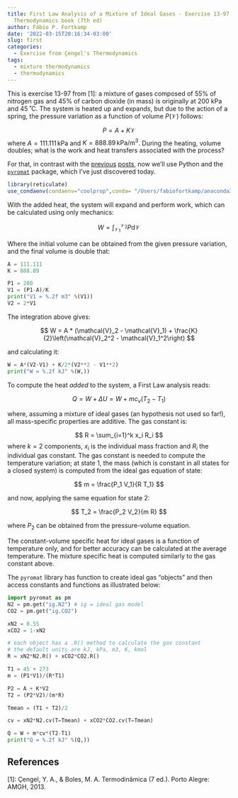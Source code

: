 ```yaml
---
title: First Law Analysis of a Mixture of Ideal Gases - Exercise 13-97 from Çengel's
  Thermodynamics book (7th ed)
author: Fábio P. Fortkamp
date: '2022-03-15T20:16:34-03:00'
slug: first
categories:
  - Exercise from Çengel's Thermodynamics
tags:
  - mixture thermodynamics
  - thermodynamics
---
```


This is exercise 13-97 from [1]: a mixture of gases composed of 55% of nitrogen gas and 45% of carbon dioxide (in mass) is originally at 200 kPa and 45 ˚C. The system is heated up and expands, but due to the action of a spring, the pressure variation as a function of volume $P(\mathcal{V})$ follows:

$$
P = A + K \mathcal{V}
$$
where $A = 111.111\,\mathrm{kPa}$ and $K = 888.89\,\mathrm{kPa/m^3}$. During the heating, volume doubles; what is the work and heat transfers associated with the process?

For that, in contrast with the [previous](https://fpfortkamp.com/post/mixture/) [posts](https://fpfortkamp.com/post/isothermic/), now we'll use Python and the [`pyromat`](http://pyromat.org) package, which I've just discovered today. 

```r
library(reticulate)
use_condaenv(condaenv="coolprop",conda= "/Users/fabiofortkamp/anaconda3/condabin/conda")
```

With the added heat, the system will expand and perform work, which can be calculated using only mechanics:

$$
W = \int_{\mathcal{V}_1}^{\mathcal{V}_2} P \mathrm{d}\mathcal{V}
$$

Where the initial volume can be obtained from the given pressure variation, and the final volume is double that:

```python
A = 111.111
K = 888.89

P1 = 200
V1 = (P1-A)/K
print("V1 = %.2f m3" %(V1))
V2 = 2*V1
```

The integration above gives:

$$
W = A * (\mathcal{V}_2 - \mathcal{V}_1) + \frac{K}{2}\left(\mathcal{V}_2^2 - \mathcal{V}_1^2\right)
$$

and calculating it:

```python
W = A*(V2-V1) + K/2*(V2**2 - V1**2)
print("W = %.2f kJ" %(W,))
```

To compute the heat *added* to the system, a First Law analysis reads:

$$
Q = W + \Delta U = W + m c_v (T_2-T_1)
$$

where, assuming a mixture of ideal gases (an hypothesis not used so far!), all mass-specific properties are additive. The gas constant is:

$$
R = \sum_{i=1}^k x_i R_i
$$
where $k = 2$ components, $x_i$ is the individual mass fraction and $R_i$ the individual gas constant. The gas constant is needed to compute the temperature variation; at state 1, the mass (which is constant in all states for a closed system) is computed from the ideal gas equation of state:

$$
m = \frac{P_1 V_1}{R T_1}
$$

and now, applying the same equation for state 2:

$$
T_2 = \frac{P_2 V_2}{m R}
$$

where $P_2$ can be obtained from the pressure-volume equation.

The constant-volume specific heat for ideal gases is a function of temperature only, and for better accuracy can be calculated at the average temperature. The mixture specific heat is computed similarly to the gas constant above.

The `pyromat` library has function to create ideal gas "objects" and then access constants and functions as illustrated below:

```python
import pyromat as pm
N2 = pm.get("ig.N2") # ig = ideal gas model
CO2 = pm.get("ig.CO2")

xN2 = 0.55
xCO2 = 1-xN2

# each object has a .R() method to calculate the gas constant
# the default units are kJ, kPa, m3, K, kmol
R = xN2*N2.R() + xCO2*CO2.R()

T1 = 45 + 273
m = (P1*V1)/(R*T1)

P2 = A + K*V2
T2 = (P2*V2)/(m*R)

Tmean = (T1 + T2)/2

cv = xN2*N2.cv(T=Tmean) + xCO2*CO2.cv(T=Tmean)

Q = W + m*cv*(T2-T1)
print("Q = %.2f kJ" %(Q,))
```

## References 

[1]: Çengel, Y. A., & Boles, M. A. Termodinâmica (7 ed.). Porto Alegre: AMGH, 2013.

